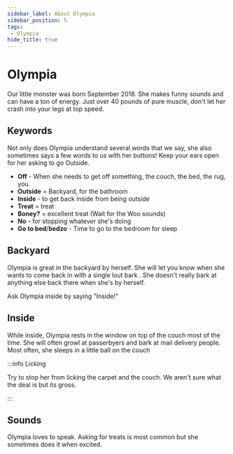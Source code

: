 ```yaml
---
sidebar_label: About Olympia
sidebar_position: 5
tags:
 - Olympia
hide_title: true
---
```


# Olympia

Our little monster was born September 2018. She makes funny sounds and can have a ton of energy. Just over 40 pounds of pure muscle, don't let her crash into your legs at top speed.

## Keywords

Not only does Olympia understand several words that we say, she also sometimes says a few words to us with her buttons! Keep your ears open for her asking to go Outside.

- **Off** - When she needs to get off something, the couch, the bed, the rug, you.
- **Outside** = Backyard, for the bathroom
- **Inside** - to get back inside from being outside
- **Treat** = treat
- **Boney?** = excellent treat (Wait for the Woo sounds)
- **No** - for stopping whatever she's doing
- **Go to bed**/**bedzo** - Time to go to the bedroom for sleep


## Backyard

Olympia is great in the backyard by herself. She will let you know when she wants to come back in with a single lout bark <i class="fa-solid fa-bullhorn"></i> . She doesn't really bark at anything else back there when she's by herself.

Ask Olympia inside by saying "Inside!"

## Inside

While inside, Olympia rests in the window on top of the couch most of the time. She will often growl at passerbyers and bark at mail delivery people. Most often, she sleeps in a little ball on the couch

:::info Licking

Try to stop her from licking the carpet and the couch. We aren't sure what the deal is but its gross.

:::


## Sounds

Olympia loves to speak. Asking for treats is most common but she sometimes does it when excited. 


